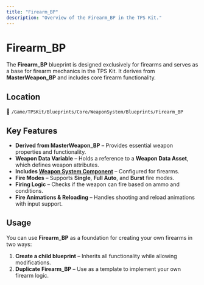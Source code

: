 ```yaml
---
title: "Firearm_BP"
description: "Overview of the Firearm_BP in the TPS Kit."
---
```


# Firearm_BP

The **Firearm_BP** blueprint is designed exclusively for firearms and serves as a base for firearm mechanics in the TPS Kit. It derives from **MasterWeapon_BP** and includes core firearm functionality.

## Location

📂 `/Game/TPSKit/Blueprints/Core/WeaponSystem/Blueprints/Firearm_BP`

## Key Features

- **Derived from MasterWeapon_BP** – Provides essential weapon properties and functionality.
- **Weapon Data Variable** – Holds a reference to a **Weapon Data Asset**, which defines weapon attributes.
- **Includes [Weapon System Component](/weapon-system/components/weapon-system)** – Configured for firearms.
- **Fire Modes** – Supports **Single**, **Full Auto**, and **Burst** fire modes.
- **Firing Logic** – Checks if the weapon can fire based on ammo and conditions.
- **Fire Animations & Reloading** – Handles shooting and reload animations with input support.

## Usage

You can use **Firearm_BP** as a foundation for creating your own firearms in two ways:

1. **Create a child blueprint** – Inherits all functionality while allowing modifications.
2. **Duplicate Firearm_BP** – Use as a template to implement your own firearm logic.